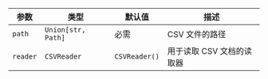 | 参数 | 类型 | 默认值 | 描述 |
| --- | --- | --- | --- |
| `path` | `Union[str, Path]` | 必需 | CSV 文件的路径 |
| `reader` | `CSVReader` | `CSVReader()` | 用于读取 CSV 文档的读取器 |